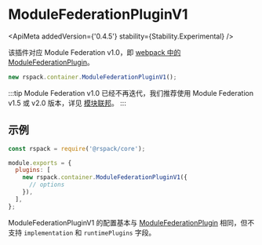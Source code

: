 
# ModuleFederationPluginV1

<ApiMeta addedVersion={'0.4.5'} stability={Stability.Experimental} />

该插件对应 Module Federation v1.0，即 [webpack 中的 ModuleFederationPlugin](https://webpack.js.org/plugins/module-federation-plugin/)。

```js
new rspack.container.ModuleFederationPluginV1();
```

:::tip
Module Federation v1.0 已经不再迭代，我们推荐使用 Module Federation v1.5 或 v2.0 版本，详见 [模块联邦](/guide/features/module-federation)。
:::

## 示例

```js title="rspack.config.js"
const rspack = require('@rspack/core');

module.exports = {
  plugins: [
    new rspack.container.ModuleFederationPluginV1({
      // options
    }),
  ],
};
```

ModuleFederationPluginV1 的配置基本与 [ModuleFederationPlugin](https://github.com/plugins/webpack/module-federation-plugin) 相同，但不支持 `implementation` 和 `runtimePlugins` 字段。
